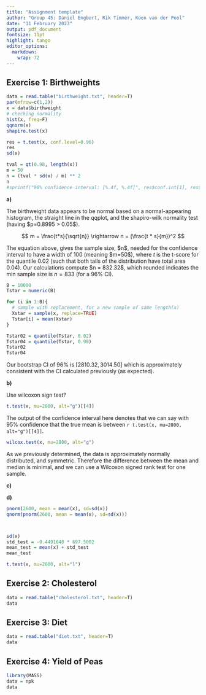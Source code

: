 ```yaml
---
title: "Assignment template"
author: "Group 45: Daniel Engbert, Rik Timmer, Koen van der Pool"
date: "11 February 2023"
output: pdf_document
fontsize: 11pt
highlight: tango
editor_options: 
  markdown: 
    wrap: 72
---
```


## Exercise 1: Birthweights

<!--# See template_assign_edda.Rmd for full tips and info for formatting this document -->

```r
data = read.table("birthweight.txt", header=T)
par(mfrow=c(1,2))
x = data$birthweight
# checking normality
hist(x, freq=F)
qqnorm(x)
shapiro.test(x)

res = t.test(x, conf.level=0.96)
res
sd(x)

tval = qt(0.98, length(x))
m = 50
n = (tval * sd(x) / m) ** 2
n
#sprintf("96% confidence interval: [%.4f, %.4f]", res$conf.int[1], res$conf.int[2])

```

**a)**

The birthweight data appears to be normal based on a normal-appearing
histogram, the straight line in the qqplot, and the shapiro-wilk
normality test (having \$p=0.8995 \> 0.05\$).

$$
m = \frac{t*s}{\sqrt{n}} \rightarrow n = (\frac{t * s}{m})^2
$$

The equation above, gives the sample size, \$n\$, needed for the
confidence interval to have a width of 100 (meaning \$m=50\$), where $t$
is the t-score for the quantile 0.02 (such that both tails of the
distribution have total area 0.04). Our calculations compute \$n =
832.32\$, which rounded indicates the min sample size is $n=833$ (for a
96% CI).

```r
B = 10000
Tstar = numeric(B)

for (i in 1:B){
  # sample with replacement, for a new sample of same length(x)
  Xstar = sample(x, replace=TRUE)
  Tstar[i] = mean(Xstar) 
}

Tstar02 = quantile(Tstar, 0.02)
Tstar04 = quantile(Tstar, 0.98)
Tstar02
Tstar04

```

Our bootstrap CI of 96% is $[2810.32, 3014.50]$ which is approximately
consistent with the CI calculated previously (as expected).

**b)**



Use wilcoxon sign test?

```r
t.test(x, mu=2800, alt="g")[[4]]
```

The output of the confidence interval here denotes that we can say with 95% confidence that the true mean is between `r t.test(x, mu=2800, alt="g")[[4]]`.

```r
wilcox.test(x, mu=2800, alt="g")
```

As we previously determined, the data is approximately normally distributed, and symmetric. Therefore the difference between the mean and median is minimal, and we can use a Wilcoxon signed rank test for one sample.

**c)**

**d)**

```r
pnorm(2600, mean = mean(x), sd=sd(x))
qnorm(pnorm(2600, mean = mean(x), sd=sd(x)))



sd(x)
std_test = -0.4491648 * 697.5002
mean_test = mean(x) + std_test
mean_test

t.test(x, mu=2600, alt="l")

```

## Exercise 2: Cholesterol

```r
data = read.table("cholesterol.txt", header=T)
data
```

## Exercise 3: Diet

```r
data = read.table("diet.txt", header=T)
data
```

## Exercise 4: Yield of Peas

```r
library(MASS)
data = npk
data
```
